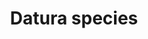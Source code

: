 ---
title: Datura species
aka:
  - thornapple
  - jimsonweed
  - devil's apple
  - moonflower
family_members:
  - Datura ceratocaula
  - Datura discolor
  - Datura ferox
  - Datura inoxia
  - Datura leichhardtii
  - Datura metel
  - Datura quercifolia
  - Datura stramonium
  - Datura wrightii
duration_chart_title: Smoked Duration of Datura stramonium
duration_chart:
  total: 2–6 hours
  onset: 30 seconds – 2 minutes
  coming_up: 2–5 minutes
  plateau: 10–30 minutes
  coming_down: 30–60 minutes
  after_effects: 2–6 hours
positive_effects: surreal experiences, hallucination
neutral_effects: altered sense of time, dizziness, dryness
negative_effects: delusion, nausea, loss of motor skills, anxiety, confusion, unpredictable or dangerous behaviour
dosage_table:
  title: Smoked Dosage of Dried Datura stramonium Leaf
  threshold: 16 mg
  light: 160 mg
  common: 500 mg
  strong: 800 mg
  heavy: 1.3+ g
--- 